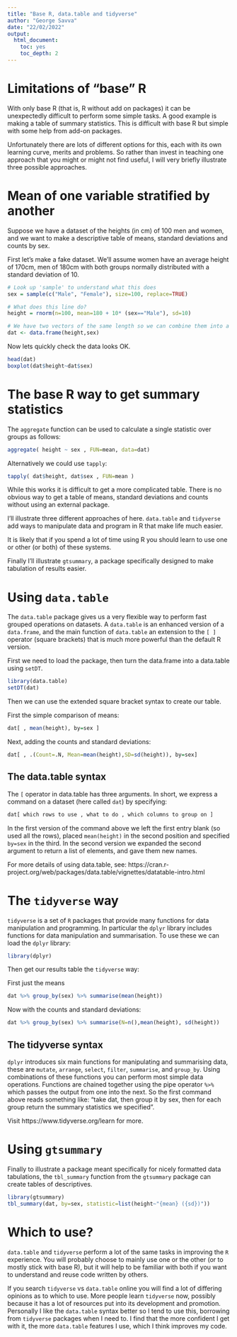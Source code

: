```yaml
---
title: "Base R, data.table and tidyverse"
author: "George Savva"
date: "22/02/2022"
output:
  html_document:
    toc: yes
    toc_depth: 2
---
```


# Limitations of "base" R

With only base R (that is, R without add on packages) it can be unexpectedly difficult to perform some simple tasks.
A good example is making a table of summary statistics.  This is difficult with base R but simple with some help from add-on packages. 

Unfortunately there are lots of different options for this, each with its own learning curve, merits and problems.  So rather than invest in teaching one approach that you might or might not find useful, I will very briefly illustrate three possible approaches.

# Mean of one variable stratified by another

Suppose we have a dataset of the heights (in cm) of 100 men and women, and we want to make a descriptive table of means, standard deviations and counts by sex.

First let's make a fake dataset.  We'll assume women have an average height of 170cm, men of 180cm with both groups normally distributed with a standard deviation of 10.

```r
# Look up 'sample' to understand what this does
sex = sample(c("Male", "Female"), size=100, replace=TRUE)

# What does this line do?
height = rnorm(n=100, mean=180 + 10* (sex=="Male"), sd=10)

# We have two vectors of the same length so we can combine them into a data frame.
dat <- data.frame(height,sex)
```


Now lets quickly check the data looks OK.

```r
head(dat)
boxplot(dat$height~dat$sex)
```



# The base R way to get summary statistics

The `aggregate` function can be used to calculate a single statistic over groups as follows:

```r
aggregate( height ~ sex , FUN=mean, data=dat)
```

Alternatively we could use `tapply`:

```r
tapply( dat$height, dat$sex , FUN=mean )
```

While this works it is difficult to get a more complicated table.  There is no obvious way to get a table of means, standard deviations and counts without using an external package.

I'll illustrate three different approaches of here.  `data.table` and `tidyverse` add ways to manipulate data and program in R that make life much easier.  

It is likely that if you spend a lot of time using R you should learn to use one or other (or both) of these systems.

Finally I'll illustrate `gtsummary`, a package specifically designed to make tabulation of results easier.


# Using `data.table`

The `data.table` package gives us a very flexible way to perform fast grouped operations on datasets.  A `data.table` is an enhanced version of a `data.frame`, and the main function of `data.table` an extension to the `[ ]` operator (square brackets) that is much more powerful than the default R version.

First we need to load the package, then turn the data.frame into a data.table using `setDT`.

```r
library(data.table)
setDT(dat)
```

Then we can use the extended square bracket syntax to create our table.

First the simple comparison of means:

```r
dat[ , mean(height), by=sex ]
```

Next, adding the counts and standard deviations:

```r
dat[ , .(Count=.N, Mean=mean(height),SD=sd(height)), by=sex]
```

## The data.table syntax

The `[` operator in data.table has three arguments.  In short, we express a command on a dataset (here called `dat`) by specifying:

```r
dat[ which rows to use , what to do , which columns to group on ]
```

In the first version of the command above we left the first entry blank (so used all the rows), placed `mean(height)` in the second position and specified `by=sex` in the third. In the second version we expanded the second argument to return a list of elements, and gave them new names.

For more details of using data.table, see: https://cran.r-project.org/web/packages/data.table/vignettes/datatable-intro.html

# The `tidyverse` way

`tidyverse` is a set of `R` packages that provide many functions for data manipulation and programming.  In particular the `dplyr` library includes functions for data manipulation and summarisation.  To use these we can load the `dplyr` library:

```r
library(dplyr)
```

Then get our results table the `tidyverse` way:

First just the means

```r
dat %>% group_by(sex) %>% summarise(mean(height))
```

Now with the counts and standard deviations:

```r
dat %>% group_by(sex) %>% summarise(N=n(),mean(height), sd(height))
```

## The tidyverse syntax

`dplyr` introduces six main functions for manipulating and summarising data, these are `mutate`, `arrange`, `select`, `filter`, `summarise`, and `group_by`.  Using combinations of these functions you can perform most simple data operations.  Functions are chained together using the pipe operator `%>%` which passes the output from one into the next.  So the first command above reads something like:  "take dat, then group it by sex, then for each group return the summary statistics we specified".   

Visit https://www.tidyverse.org/learn for more.

# Using `gtsummary`

Finally to illustrate a package meant specifically for nicely formatted data tabulations, the `tbl_summary` function from the `gtsummary` package can create tables of descriptives.

```r
library(gtsummary)
tbl_summary(dat, by=sex, statistic=list(height~"{mean} ({sd})"))
```



# Which to use?

`data.table` and `tidyverse` perform a lot of the same tasks in improving the `R` experience.  You will probably choose to mainly use one or the other (or to mostly stick with base R), but it will help to be familiar with both if you want to understand and reuse code written by others.   

If you search `tidyverse` vs `data.table` online you will find a lot of differing opinions as to which to use.  More people learn `tidyverse` now, possibly because it has a lot of resources put into its development and promotion.  Personally I like the `data.table` syntax better so I tend to use this, borrowing from `tidyverse` packages when I need to.  I find that the more confident I get with it, the more `data.table` features I use, which I think improves my code.

